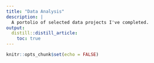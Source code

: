 ---
title: "Data Analysis"
description: |
  A portolio of selected data projects I've completed.
output: 
  distill::distill_article:
    toc: true
---

```{r setup, include=FALSE}
knitr::opts_chunk$set(echo = FALSE)
```






